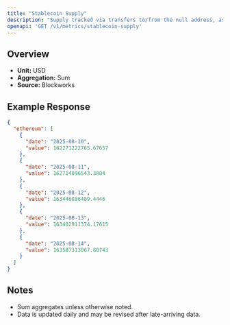```yaml
---
title: "Stablecoin Supply"
description: "Supply tracked via transfers to/from the null address, as well as distinct issuance and redemption events for supported stablecoins. Circulating supply remove supply held in bridges, token treasuries, and known mint/burn addresses."
openapi: 'GET /v1/metrics/stablecoin-supply'
---
```


## Overview

- **Unit:** USD
- **Aggregation:** Sum
- **Source:** Blockworks



## Example Response

```json
{
  "ethereum": [
    {
      "date": "2025-08-10",
      "value": 162271222765.67657
    },
    {
      "date": "2025-08-11",
      "value": 162714096543.3804
    },
    {
      "date": "2025-08-12",
      "value": 163446886409.4446
    },
    {
      "date": "2025-08-13",
      "value": 163402911374.17615
    },
    {
      "date": "2025-08-14",
      "value": 163587313067.80743
    }
  ]
}
```

## Notes
- Sum aggregates unless otherwise noted.
- Data is updated daily and may be revised after late-arriving data.
